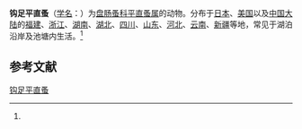 {{Speciesbox
| name = 钩足平直蚤
| status = 
| status_system = 
| image = 
| genus = Pleuroxus
| species = hamulatus
| authority = (Birge, 1910)<ref name='id12395'>{{cite web| url =http://www.bioinfo.cn/db05/BjdwSpecies.php?action=view&id=12395| title =钩足平直蚤| work =《中国动物物种编目数据库》| publisher =中国科学院微生物研究所| author =中国科学院动物研究所| accessdate =2009-04-28| deadurl =yes| archiveurl =https://web.archive.org/web/20160305004350/http://www.bioinfo.cn/db05/BjdwSpecies.php?action=view&id=12395| archivedate =2016-03-05}}</ref>
}}

'''钩足平直蚤'''（[[学名|学名]]：{{lang|la|''Pleuroxus hamulatus''}}）为[[盘肠蚤科|盘肠蚤科]][[平直蚤属|平直蚤属]]的动物。分布于[[日本|日本]]、[[美国|美国]]以及[[中国大陆|中国大陆]]的[[福建|福建]]、[[浙江|浙江]]、[[湖南|湖南]]、[[湖北|湖北]]、[[四川|四川]]、[[山东|山东]]、[[河北|河北]]、[[云南|云南]]、[[新疆|新疆]]等地，常见于湖泊沿岸及池塘内生活。<ref name='id12395'/>

== 参考文献 ==
{{reflist}}

{{Wikispecies|Pleuroxus hamulatus}}
{{Taxonbar|from=Q4553436}}

[[Category:平直蚤属|钩足平直蚤]]


{{节肢动物小作品}}